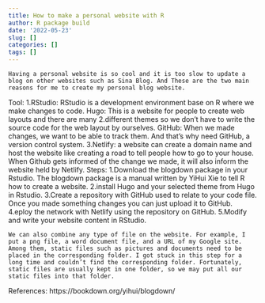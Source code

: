 ```yaml
---
title: How to make a personal website with R
author: R package build
date: '2022-05-23'
slug: []
categories: []
tags: []
---
```


    Having a personal website is so cool and it is too slow to update a blog on other websites such as Sina Blog. And These are the two main reasons for me to create my personal blog website.
Tool:
1.RStudio: RStudio is a development environment base on R where we make changes to code.
Hugo: This is a website for people to create web layouts and there are many 2.different themes so we don’t have to write the source code for the web layout by ourselves.
GitHub: When we made changes, we want to be able to track them. And that’s why need GitHub, a version control system.
3.Netlify: a website can create a domain name and host the website like creating a road to tell people how to go to your house. When Github gets informed of the change we made, it will also inform the website held by Netlify.
Steps:
1.Download the blogdown package in your Rstudio. The blogdown package is a manual written by YiHui Xie to tell R how to create a website.
2.install Hugo and your selected theme from Hugo in Rstudio.
3.Create a repository with GitHub used to relate to your code file. Once you made something changes you can just upload it to GitHub.
4.eploy the network with Netlify using the repository on GitHub.
5.Modify and write your website content in RStudio.

    We can also combine any type of file on the website. For example, I put a png file, a word document file, and a URL of my Google site. Among them, static files such as pictures and documents need to be placed in the corresponding folder. I got stuck in this step for a long time and couldn’t find the corresponding folder. Fortunately, static files are usually kept in one folder, so we may put all our static files into that folder. 

References:
https://bookdown.org/yihui/blogdown/